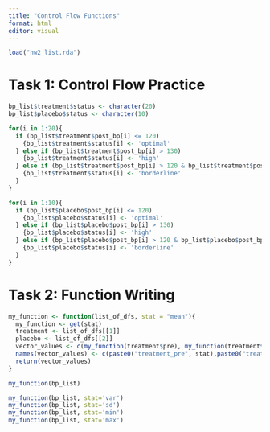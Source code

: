 ```yaml
---
title: "Control Flow Functions"
format: html
editor: visual
---
```


```r
load("hw2_list.rda")
```

# Task 1: Control Flow Practice

```r
bp_list$treatment$status <- character(20)
bp_list$placebo$status <- character(10)
```

```r
for(i in 1:20){
  if (bp_list$treatment$post_bp[i] <= 120)
    {bp_list$treatment$status[i] <- 'optimal'
  } else if (bp_list$treatment$post_bp[i] > 130)
    {bp_list$treatment$status[i] <- 'high'
  } else if (bp_list$treatment$post_bp[i] > 120 & bp_list$treatment$post_bp[i] <= 130)
    {bp_list$treatment$status[i] <- 'borderline'
  }
}
```

```r
for(i in 1:10){
  if (bp_list$placebo$post_bp[i] <= 120)
    {bp_list$placebo$status[i] <- 'optimal'
  } else if (bp_list$placebo$post_bp[i] > 130)
    {bp_list$placebo$status[i] <- 'high'
  } else if (bp_list$placebo$post_bp[i] > 120 & bp_list$placebo$post_bp[i] <= 130)
    {bp_list$placebo$status[i] <- 'borderline'
  }
}
```

# Task 2: Function Writing

```r
my_function <- function(list_of_dfs, stat = "mean"){
  my_function <- get(stat)
  treatment <- list_of_dfs[[1]]
  placebo <- list_of_dfs[[2]]
  vector_values <- c(my_function(treatment$pre), my_function(treatment$post), my_function(treatment$diff), my_function(placebo$pre), my_function(placebo$post), my_function(placebo$diff))
  names(vector_values) <- c(paste0("treatment_pre", stat),paste0("treatment_post", stat), paste0("treatment_diff", stat), paste0("placebo_pre", stat), paste0("placebo_post", stat), paste0("placebo_diff", stat))
  return(vector_values)
}
```

```r
my_function(bp_list)
```

```r
my_function(bp_list, stat='var')
my_function(bp_list, stat='sd')
my_function(bp_list, stat='min')
my_function(bp_list, stat='max')
```
